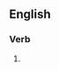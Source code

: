 ==English==

===Verb===
{{head|en|present participle}}

# {{present participle of|ensanguine|lang=en|nocat=1}}